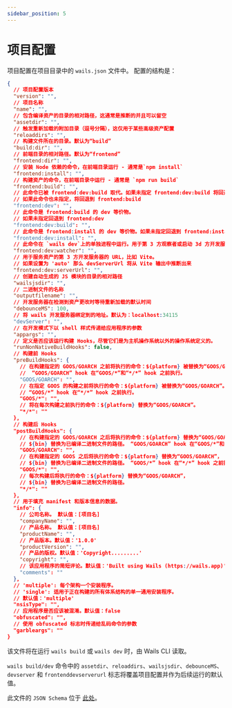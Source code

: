 ```yaml
---
sidebar_position: 5
---
```


# 项目配置

项目配置在项目目录中的 `wails.json` 文件中。 配置的结构是：

```json
{
  // 项目配置版本
  "version": "",
  // 项目名称
  "name": "",
  // 包含编译资产的目录的相对路径，这通常是推断的并且可以留空
  "assetdir": "",
  // 触发重新加载的附加目录（逗号分隔），这仅用于某些高级资产配置
  "reloaddirs": "",
  // 构建文件所在的目录。默认为“build”
  "build:dir": "",
  // 前端目录的相对路径。默认为“frontend”
  "frontend:dir": "",
  // 安装 Node 依赖的命令，在前端目录运行 - 通常是`npm install`
  "frontend:install": "",
  // 构建资产的命令，在前端目录中运行 - 通常是 `npm run build`
  "frontend:build": "",
  // 此命令已被 frontend:dev:build 取代。如果未指定 frontend:dev:build 将回退到此命令。
  // 如果此命令也未指定，将回退到 frontend:build
  "frontend:dev": "",
  // 此命令是 frontend:build 的 dev 等价物。
  // 如果未指定回退到 frontend:dev
  "frontend:dev:build": "",
  // 此命令是 frontend:install 的 dev 等价物。如果未指定回退到 frontend:install
  "frontend:dev:install": "",
  // 此命令在 `wails dev`上的单独进程中运行。用于第 3 方观察者或启动 3d 方开发服务器
  "frontend:dev:watcher": "",
  // 用于服务资产的第 3 方开发服务器的 URL，比如 Vite。
  // 如果设置为 'auto' 那么 devServerUrl 将从 Vite 输出中推断出来
  "frontend:dev:serverUrl": "",
  // 创建自动生成的 JS 模块的目录的相对路径
  "wailsjsdir": "",
  // 二进制文件的名称
  "outputfilename": "",
  // 开发服务器在检测到资产更改时等待重新加载的默认时间
  "debounceMS": 100,
  // 将 wails 开发服务器绑定到的地址。默认为：localhost:34115
  "devServer": "",
  // 在开发模式下以 shell 样式传递给应用程序的参数
  "appargs": "",
  // 定义是否应该运行构建 Hooks，尽管它们是为主机操作系统以外的操作系统定义的。
  "runNonNativeBuildHooks": false,
  // 构建前 Hooks
  "preBuildHooks": {
    // 在构建指定的 GOOS/GOARCH 之前将执行的命令：${platform} 被替换为“GOOS/GOARCH”。
    //  “GOOS/GOARCH” hook 在“GOOS/*”和“*/*” hook 之前执行。
    "GOOS/GOARCH": "",
    // 在指定 GOOS 的构建之前将执行的命令：${platform} 被替换为“GOOS/GOARCH”。
    // “GOOS/*” hook 在“*/*” hook 之前执行。
    "GOOS/*": "",
    // 将在每次构建之前执行的命令：${platform} 替换为“GOOS/GOARCH”。
    "*/*": ""
  },
  // 构建后 Hooks
  "postBuildHooks": {
    // 在构建指定的 GOOS/GOARCH 之后将执行的命令：${platform} 替换为“GOOS/GOARCH”，
    // ${bin} 替换为已编译二进制文件的路径。 “GOOS/GOARCH” hook 在“GOOS/*”和“*/*” hook 之前执行。
    "GOOS/GOARCH": "",
    // 在构建指定的 GOOS 之后将执行的命令：${platform} 替换为“GOOS/GOARCH”，
    // ${bin} 替换为已编译二进制文件的路径。 “GOOS/*” hook 在“*/*” hook 之前执行。
    "GOOS/*": "",
    // 每次构建后将执行的命令：${platform} 替换为“GOOS/GOARCH”，
    // ${bin} 替换为已编译二进制文件的路径。
    "*/*": ""
  },
  // 用于填充 manifest 和版本信息的数据。
  "info": {
    // 公司名称。 默认值：[项目名]
    "companyName": "",
    // 产品名称。 默认值：[项目名]
    "productName": "",
    // 产品版本。默认值：'1.0.0'
    "productVersion": "",
    // 产品的版权。默认值：'Copyright.........'
    "copyright": "",
    // 该应用程序的简短评论。默认值：'Built using Wails (https://wails.app)'
    "comments": ""
  },
  // 'multiple': 每个架构一个安装程序。
  // 'single': 适用于正在构建的所有体系结构的单一通用安装程序。
  // 默认值：'multiple'
  "nsisType": "",
  // 应用程序是否应该被混淆。默认值：false
  "obfuscated": "",
  // 使用 obfuscated 标志时传递给乱码命令的参数
  "garbleargs": ""
}

```

该文件将在运行 `wails build` 或 `wails dev` 时，由 Wails CLI 读取。

`wails build/dev` 命令中的 `assetdir`、`reloaddirs`、`wailsjsdir`、`debounceMS`、`devserver` 和 `frontenddevserverurl` 标志将覆盖项目配置并作为后续运行的默认值。

此文件的 `JSON Schema` 位于 [此处](https://wails.io/schemas/config.v2.json)。
